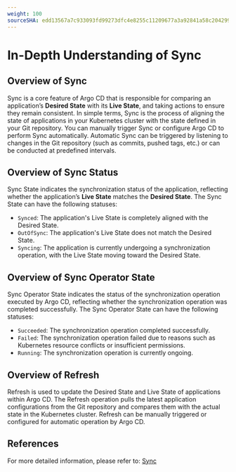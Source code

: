 ```yaml
---
weight: 100
sourceSHA: edd13567a7c933093fd99273dfc4e8255c11209677a3a92841a58c204299560d
---
```


# In-Depth Understanding of Sync

## Overview of Sync

Sync is a core feature of Argo CD that is responsible for comparing an application’s **Desired State** with its **Live State**, and taking actions to ensure they remain consistent. In simple terms, Sync is the process of aligning the state of applications in your Kubernetes cluster with the state defined in your Git repository. You can manually trigger Sync or configure Argo CD to perform Sync automatically. Automatic Sync can be triggered by listening to changes in the Git repository (such as commits, pushed tags, etc.) or can be conducted at predefined intervals.

## Overview of Sync Status

Sync State indicates the synchronization status of the application, reflecting whether the application’s **Live State** matches the **Desired State**. The Sync State can have the following statuses:

- `Synced`: The application's Live State is completely aligned with the Desired State.
- `OutOfSync`: The application's Live State does not match the Desired State.
- `Syncing`: The application is currently undergoing a synchronization operation, with the Live State moving toward the Desired State.

## Overview of Sync Operator State

Sync Operator State indicates the status of the synchronization operation executed by Argo CD, reflecting whether the synchronization operation was completed successfully. The Sync Operator State can have the following statuses:

- `Succeeded`: The synchronization operation completed successfully.
- `Failed`: The synchronization operation failed due to reasons such as Kubernetes resource conflicts or insufficient permissions.
- `Running`: The synchronization operation is currently ongoing.

## Overview of Refresh

Refresh is used to update the Desired State and Live State of applications within Argo CD. The Refresh operation pulls the latest application configurations from the Git repository and compares them with the actual state in the Kubernetes cluster. Refresh can be manually triggered or configured for automatic operation by Argo CD.

## References

For more detailed information, please refer to: [Sync](https://argo-cd.readthedocs.io/en/stable/user-guide/sync-options/)
